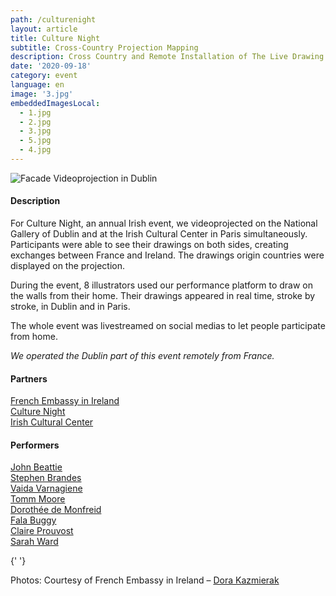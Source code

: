 ```yaml
---
path: /culturenight
layout: article
title: Culture Night
subtitle: Cross-Country Projection Mapping
description: Cross Country and Remote Installation of The Live Drawing Project for Culture Night in Dublin and Paris simultaneously
date: '2020-09-18'
category: event
language: en
image: '3.jpg'
embeddedImagesLocal:
  - 1.jpg
  - 2.jpg
  - 3.jpg
  - 5.jpg
  - 4.jpg
---
```


![Facade Videoprojection in Dublin](5.jpg)

#### Description

For Culture Night, an annual Irish event, we videoprojected on the National Gallery of Dublin and at the Irish Cultural Center in Paris simultaneously. Participants were able to see their drawings on both sides, creating exchanges between France and Ireland. The drawings origin countries were displayed on the projection.

During the event, 8 illustrators used our performance platform to draw on the walls from their home. Their drawings appeared in real time, stroke by stroke, in Dublin and in Paris.

The whole event was livestreamed on social medias to let people participate from home.

_We operated the Dublin part of this event remotely from France._

#### Partners

[French Embassy in Ireland](https://ie.ambafrance.org/)  
[Culture Night](https://culturenight.ie/)  
[Irish Cultural Center](https://www.centreculturelirlandais.com/)

#### Performers

[John Beattie](https://www.johnbeattie.ie/)  
[Stephen Brandes](http://www.stephenbrandes.com/)  
[Vaida Varnagiene](https://vaidavarnagiene.weebly.com/)  
[Tomm Moore](https://www.cartoonsaloon.ie/)  
[Dorothée de Monfreid](https://www.dorotheedemonfreid.fr/en/)  
[Fala Buggy](https://falabuggy.com/)  
[Claire Prouvost](https://claireprouvost.com/)  
[Sarah Ward](http://www.gingerbred.co.uk/)

{' '}

<ImageGrid props={props} />

Photos: Courtesy of French Embassy in Ireland – [Dora Kazmierak](https://www.dorakazmierak.com/)
